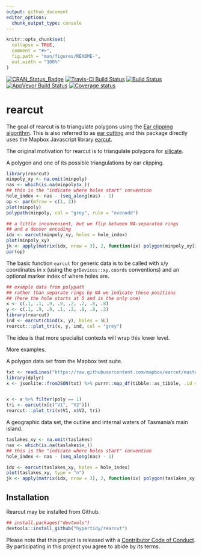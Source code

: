 ```yaml
---
output: github_document
editor_options: 
  chunk_output_type: console
---
```


<!-- README.md is generated from README.Rmd. Please edit that file -->

```r
knitr::opts_chunk$set(
  collapse = TRUE,
  comment = "#>",
  fig.path = "man/figures/README-",
  out.width = "100%"
)
```

[![CRAN_Status_Badge](http://www.r-pkg.org/badges/version/rearcut)](https://cran.r-project.org/package=rearcut)
[![Travis-CI Build Status](http://badges.herokuapp.com/travis/hypertidy/rearcut?branch=master&env=BUILD_NAME=trusty_release&label=linux)](https://travis-ci.org/hypertidy/rearcut)
[![Build Status](http://badges.herokuapp.com/travis/hypertidy/rearcut?branch=master&env=BUILD_NAME=osx_release&label=osx)](https://travis-ci.org/hypertidy/rearcut) 
[![AppVeyor Build Status](https://ci.appveyor.com/api/projects/status/github/hypertidy/rearcut?branch=master&svg=true)](https://ci.appveyor.com/project/hypertidy/rearcut) 
[![Coverage status](https://codecov.io/gh/hypertidy/rearcut/branch/master/graph/badge.svg)](https://codecov.io/github/hypertidy/rearcut?branch=master)


# rearcut

The goal of rearcut is to triangulate polygons using the [Ear clipping algorithm](https://en.wikipedia.org/wiki/Polygon_triangulation#Ear_clipping_method). This is also referred to as [ear cutting](http://cgm.cs.mcgill.ca/~godfried/teaching/cg-projects/97/Ian/cutting_ears.html) and this package directly uses the Mapbox Javascript library [earcut](https://github.com/mapbox/earcut).

The original motivation for rearcut is to triangulate polygons for [silicate](https://github.com/hypertidy/silicate.git). 


A polygon and one of its possible triangulations by ear clipping. 

```r
library(rearcut)
minpoly_xy <- na.omit(minpoly)
nas <- which(is.na(minpoly$x_))
## this is the "indicate where holes start" convention
hole_index <- nas - (seq_along(nas) - 1)
op <- par(mfrow = c(1, 2))
plot(minpoly)
polypath(minpoly, col = "grey", rule = "evenodd")

## a little inconvenient, but we flip between NA-separated rings
## and a denser encoding
idx <- earcut(minpoly_xy, holes = hole_index)
plot(minpoly_xy)
jk <- apply(matrix(idx, nrow = 3), 2, function(ix) polygon(minpoly_xy[ix, ], col = "grey"))
par(op)
```

The basic function `earcut` for generic data is to be called with x/y coordinates in `x` (using the `grDevices::xy.coords` conventions) and an optional marker index of where holes are. 

```r
## example data from polypath
## rather than separate rings by NA we indicate those positions
## (here the hole starts at 5 and is the only one)
x <- c(.1, .1, .9, .9, .2, .2, .8, .8)
y <- c(.1, .9, .9, .1, .2, .8, .8, .2)
library(rearcut)
ind <- earcut(cbind(x, y), holes = 5L)
rearcut:::plot_tri(x, y, ind, col = "grey")
```

The idea is that more specialist contexts will wrap this lower level. 

More examples. 

A polygon data set from the Mapbox test suite. 

```r
txt <- readLines("https://raw.githubusercontent.com/mapbox/earcut/master/test/fixtures/water-huge.json")
library(dplyr)
x <- jsonlite::fromJSON(txt) %>% purrr::map_df(tibble::as_tibble, .id = "poly")


x <- x %>% filter(poly == 1)
tri <- earcut(x[c("V1", "V2")])
rearcut:::plot_tri(x$V1, x$V2, tri)
```

A geographic data set, the outline and internal waters of Tasmania's main island. 

```r
taslakes_xy <- na.omit(taslakes)
nas <- which(is.na(taslakes$x_))
## this is the "indicate where holes start" convention
hole_index <- nas - (seq_along(nas) - 1)

idx <- earcut(taslakes_xy, holes = hole_index)
plot(taslakes_xy, type = "n")
jk <- apply(matrix(idx, nrow = 3), 2, function(ix) polygon(taslakes_xy[ix, ], col = "grey", border = "#00000044"))

```

## Installation

Rearcut may be installed from Github. 

```r
## install.packages("devtools")
devtools::install_github("hypertidy/rearcut")
```


Please note that this project is released with a [Contributor Code of Conduct](CODE_OF_CONDUCT.md).
  By participating in this project you agree to abide by its terms.
  
  
